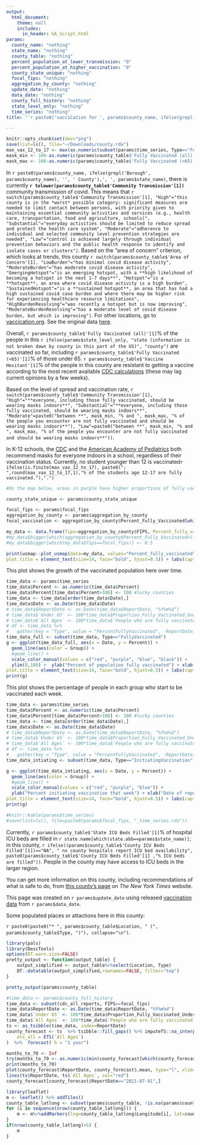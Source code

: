 ```yaml
---
output: 
  html_document:
    theme: null
    includes:
      in_header: GA_Script.html
params:
  county_name: "nothing"
  state_name: "nothing"
  county_table: "nothing"
  percent_population_at_lower_transmission: "0"
  percent_population_at_higher_vaccination: "0"
  county_state_unique: "nothing"
  focal_fips: "nothing"
  aggregation_by_county: "nothing"
  update_date: "nothing"
  data_date: "nothing"
  county_full_history: "nothing"
  state_level_only: "nothing"
  time_series: "nothing"
title: "`r paste0('vacciCation for ', params$county_name, ifelse(grepl('Borough', params$county_name), '', ' County'),' ', params$state_name)`"

---
```


```r
knitr::opts_chunk$set(dev="png")
save(list=ls(), file="~/Downloads/county.rda")
max_vax_12_to_17 <- max(as.numeric(subset(params$time_series, Type=="FullyVaccinated" & Group=="12-17")$Percent), na.rm=TRUE)
mask_min <- 100-as.numeric(params$county_table$'Fully Vaccinated (all)'[1])
mask_max <- 100-as.numeric(params$county_table$'Fully Vaccinated (<65)'[1])
```


In `r paste0(params$county_name, ifelse(grepl('Borough', params$county_name), '', ' County'),', ', params$state_name)`, there is currently **`r tolower(params$county_table$'Community Transmission'[1])`** community transmission of covid. This means that `r switch(params$county_table$'Community Transmission'[1], "High"="this county is in the *worst* possible category: significant measures are needed to limit contact between persons, with priority given to maintaining essential community activities and services (e.g., health care, transportation, food and agriculture, schools)", "Substantial"="everyday activities should be limited to reduce spread and protect the health care system", "Moderate"="adherence to individual and selected community level prevention strategies are needed", "Low"="control is achieved largely through individual prevention behaviors and the public health response to identify and isolate cases or clusters")`. Based on the "area of concern" criterion, which looks at trends, this county `r switch(params$county_table$'Area of Concern'[1], "LowBurden"="has minimal covid disease activity", "ModerateBurden"="has moderate covid disease activity", "EmergingHotspot"="is an emerging hotspot, with a **high likelihood of becoming a hotspot in the next 1-7 days**", "Hotspot"="is a **hotspot**, an area where covid disease activity is a high burden", "SustainedHotspot"="is a **sustained hotspot**, an area that has had a high sustained covid case burden and where there may be higher risk for experiencing healthcare resource limitations", "HighBurdenResolving"="was recently a hotspot but is now improving", "ModerateBurdenResolving"="has a moderate level of covid disease burden, but which is improving")`. For other locations, go to [vaccication.org](http://vaccication.org). See the original data [here](https://beta.healthdata.gov/Health/COVID-19-Community-Profile-Report/gqxm-d9w9).


Overall, `r params$county_table$'Fully Vaccinated (all)'[1]`% of the people in this `r ifelse(params$state_level_only, "state (information is not broken down by county in this part of the US)", "county")` are vaccinated so far, including `r params$county_table$'Fully Vaccinated (<65)'[1]`% of those under 65. `r params$county_table$'Vaccine Hesitant'[1]`% of the people in this county are resistant to getting a vaccine according to the most recent available [CDC calculations](https://data.cdc.gov/stories/s/Vaccine-Hesitancy-for-COVID-19/cnd2-a6zw) (these may lag current opinions by a few weeks). 

Based on the level of spread and vaccination rate, `r switch(params$county_table$'Community Transmission'[1], "High"="**everyone, including those fully vaccinated, should be wearing masks indoors**", "Substantial"="**everyone, including those fully vaccinated, should be wearing masks indoors**", "Moderate"=paste0("between **", mask_min, "% and ", mask_max, "% of the people you encounter are not fully vaccinated and should be wearing masks indoors**"), "Low"=paste0("between **", mask_min, "% and ", mask_max, "% of the people you encounter are not fully vaccinated and should be wearing masks indoors**"))`.


In K-12 schools, the [CDC](https://www.cdc.gov/coronavirus/2019-ncov/community/schools-childcare/k-12-guidance.html) and the [American Academy of Pediatrics](https://services.aap.org/en/pages/2019-novel-coronavirus-covid-19-infections/clinical-guidance/covid-19-planning-considerations-return-to-in-person-education-in-schools/) both recommend masks for everyone indoors in a school, regardless of their vaccination status. Currently, no student younger than 12 is vaccinated`r ifelse(is.finite(max_vax_12_to_17), paste0("; ",round(max_vax_12_to_17,1),"% of the students age 12-17 are fully vaccinated."),".")`

```r
#On the map below, areas in purple have higher proportions of fully vaccinated people than `r paste0(params$county_name, ifelse(grepl('Borough', params$county_name), '', ' County'),', ', params$state_name)`. If you are in the `r round(params$percent_population_at_higher_vaccination,0)`% of people in the US who live in a purple area, visiting this county likely would expose your family to more unvaccinated people than you have at home (in addition to the increased exposure risk that comes from travel). Areas in gray have equal vaccination rates, areas in orange have worse vaccination rates.

county_state_unique <- params$county_state_unique

focal_fips <- params$focal_fips
aggregation_by_county <- params$aggregation_by_county
focal_vaccination <- aggregation_by_county$Percent_Fully_Vaccinated[which(aggregation_by_county$FIPS==focal_fips)]

my_data <- data.frame(fips=aggregation_by_county$FIPS, Percent_fully_vaccinated = aggregation_by_county$Percent_Fully_Vaccinated)
#my_data$bigger[which(aggregation_by_county$Percent_Fully_Vaccinated>(focal_vaccination))] <- 1
#my_data$bigger[which(my_data$fips==focal_fips)] <- 0.5

print(usmap::plot_usmap(data=my_data, values="Percent_fully_vaccinated", color=NA) + scale_fill_stepsn(colours=c("orange", "gray", "purple"), breaks=c(focal_vaccination-0.5, focal_vaccination+0.5), limits=c(0,100)) + theme(legend.position = "none") + ggtitle(paste0("Vaccination rates compared to ", params$county_name, ifelse(grepl('Borough', params$county_name), '', ' County'),', ', params$state_name, "\n(purple = better, gray = same, orange = worse)"))+ theme(
plot.title = element_text(size=14, face="bold", hjust=0.5)) + labs(caption="From vacciCation.org"))
```

This plot shows the growth of the vaccinated population here over time. 

```r
time_data <- params$time_series
time_data$Percent <- as.numeric(time_data$Percent)
time_data$Percent[time_data$Percent>100] <- 100 #lucky counties
time_data <- time_data[order(time_data$Date),]
time_data$Date <- as.Date(time_data$Date)
# time_data$ReportDate <- as.Date(time_data$ReportDate, "%Y%m%d")
# time_data$`Under 65` <- 100*time_data$Proportion_Fully_Vaccinated_Under_65
# time_data$`All Ages` <- 100*time_data$`People who are fully vaccinated as % of total population`
# df <- time_data %>%
#   gather(key = "Type", value = "PercentFullyVaccinated", -ReportDate)
time_data_full <- subset(time_data, Type=="FullyVaccinated")
g <- ggplot(time_data_full, aes(x = Date, y = Percent)) + 
  geom_line(aes(color = Group)) + 
  #geom_line() + 
  scale_color_manual(values = c("red", "purple", "blue", "black")) +
  ylim(0,100) +  ylab("Percent of population fully vaccinated") + xlab("Date of report") + ggtitle(paste0("Fully vaccinated in ", params$county_name, ifelse(grepl('Borough', params$county_name), '', ' County'),', ', params$state_name, ifelse(params$state_level_only, "\n(based on state average only)", ""))) + theme_light() + theme(
plot.title = element_text(size=14, face="bold", hjust=0.5)) + labs(caption="From vacciCation.org") 
print(g)
```

This plot shows the percentage of people in each group who start to be vaccinated each week.

```r
time_data <- params$time_series
time_data$Percent <- as.numeric(time_data$Percent)
time_data$Percent[time_data$Percent>100] <- 100 #lucky counties
time_data <- time_data[order(time_data$Date),]
time_data$Date <- as.Date(time_data$Date)
# time_data$ReportDate <- as.Date(time_data$ReportDate, "%Y%m%d")
# time_data$`Under 65` <- 100*time_data$Proportion_Fully_Vaccinated_Under_65
# time_data$`All Ages` <- 100*time_data$`People who are fully vaccinated as % of total population`
# df <- time_data %>%
#   gather(key = "Type", value = "PercentFullyVaccinated", -ReportDate)
time_data_intiating <- subset(time_data, Type=="InitiatingVaccination")

g <- ggplot(time_data_intiating, aes(x = Date, y = Percent)) + 
  geom_line(aes(color = Group)) + 
  #geom_line() + 
  scale_color_manual(values = c("red", "purple", "blue")) +
  ylab("Percent initiating vaccination that week") + xlab("Date of report") + ggtitle(paste0("Starting vaccinations in ", params$county_name, ifelse(grepl('Borough', params$county_name), '', ' County'),', ', params$state_name, ifelse(params$state_level_only, "\n(based on state average only)", ""))) + theme_light() + theme(
plot.title = element_text(size=14, face="bold", hjust=0.5)) + labs(caption="From vacciCation.org")
print(g)
```

```r
#knitr::kable(params$time_series)
#save(list=ls(), file=paste0(params$focal_fips, "_time_series.rda"))
```

Currently, `r params$county_table$'State ICU Beds Filled'[1]`% of hospital ICU beds are filled in `r state.name[which(state.abb==params$state_name)]`; in this county, `r ifelse((params$county_table$'County ICU Beds Filled'[1])=="NA", " no county hospitals report ICU bed availability", paste0(params$county_table$'County ICU Beds Filled'[1] ,"% ICU beds are filled"))`. People in the county may have access to ICU beds in the larger region.

You can get more information on this county, including recommendations of what is safe to do, from [this county's page](`r paste0('https://www.nytimes.com/interactive/2021/us/',tolower(gsub(" ", "-",params$county_name)), '-', tolower(gsub(" ", "-",state.name[which(state.abb==params$state_name)])), '-covid-cases.html')`) on *The New York Times* website.

This page was created on `r params$update_date` using released [vaccination data](https://beta.healthdata.gov/Health/COVID-19-Community-Profile-Report/gqxm-d9w9) from `r params$data_date`.


Some populated places or attactions here in this county: 

`r paste0(paste0("* ", params$county_table$Location, " (", params$county_table$Type, ")"), collapse="\n")`.


```r
library(pals)
library(DescTools)
options(DT.warn.size=FALSE)
pretty_output <- function(output_table) {
	output_simplified <- output_table%>%select(Location, Type)
	DT::datatable(output_simplified,rownames=FALSE, filter="top")
}

pretty_output(params$county_table)
```

```r

#time_data <- params$county_full_history
time_data <- subset(cdc_all_reports, FIPS==focal_fips)
time_data$ReportDate <- as.Date(time_data$ReportDate, "%Y%m%d")
time_data$`Under 65` <- 100*time_data$Proportion_Fully_Vaccinated_Under_65
time_data$`All Ages` <- 100*time_data$`People who are fully vaccinated as % of total population`
ts <- as_tsibble(time_data, index=ReportDate)
county_forecast <- ts  %>% tsibble::fill_gaps() %>% imputeTS::na_interpolation() %>% model(
    ets_all = ETS(`All Ages`)
)  %>%  forecast( h = "1 year") 

months_to_70 <- Inf
try(months_to_70 <- as.numeric(min(county_forecast[which(county_forecast$.mean>=70),]$ReportDate) - Sys.Date())/30, silent=TRUE)
print(months_to_70)
plot(county_forecast$ReportDate, county_forecast$.mean, type="l", xlim=range(c(ts$ReportDate, county_forecast$ReportDate), na.rm=TRUE), ylim=range(c(ts$`All Ages`, county_forecast$.mean), na.rm=TRUE))
lines(ts$ReportDate, ts$`All Ages`, col="red")
county_forecast[county_forecast$ReportDate=="2021-07-01",]

library(leaflet)
m <- leaflet() %>% addTiles()
county_table_latlong <- subset(params$county_table, !is.na(params$county_table$Latitude))
for (i in sequence(nrow(county_table_latlong))) {
	m <- m%>%addMarkers(lng=county_table_latlong$Longitude[i], lat=county_table_latlong$Latitude[i], popup=county_table_latlong$Location[i])	
}
if(nrow(county_table_latlong)>5) {
	m	
}

```
